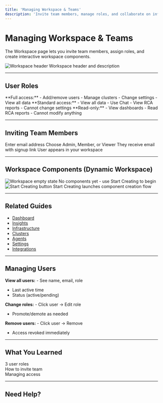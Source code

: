 ```yaml
---
title: 'Managing Workspace & Teams'
description: 'Invite team members, manage roles, and collaborate on infrastructure reliability'
---
```


# Managing Workspace & Teams

The Workspace page lets you invite team members, assign roles, and create interactive workspace components.

<Frame>
  <img
    src="/images/using/using-workspace-01-header.png"
    alt="Workspace header"
  />
  <Caption>Workspace header and description</Caption>
</Frame>

---

## User Roles

<CardGroup cols={3}>
  <Card title="Admin" icon="crown">
**Full access:** - Add/remove users
    - Manage clusters
    - Change settings
    - View all data
  </Card>

  <Card title="Member" icon="user">
**Standard access:** - View all data
    - Use Chat
    - View RCA reports
    - Cannot change settings
  </Card>

  <Card title="Viewer" icon="eye">
**Read-only:** - View dashboards
    - Read RCA reports
    - Cannot modify anything
  </Card>
</CardGroup>

---

## Inviting Team Members

<Steps>
  <Step title="Click Invite User">
    Enter email address
  </Step>

  <Step title="Select Role">
    Choose Admin, Member, or Viewer
  </Step>

  <Step title="Send Invitation">
    They receive email with signup link
  </Step>

  <Step title="They Accept">
    User appears in your workspace
  </Step>
</Steps>

---

## Workspace Components (Dynamic Workspace)

<Frame>
  <img
    src="/images/using/using-workspace-02-empty-state.png"
    alt="Workspace empty state"
  />
  <Caption>No components yet - use Start Creating to begin</Caption>
</Frame>

<Frame>
  <img
    src="/images/using/using-workspace-03-start-creating.png"
    alt="Start Creating button"
  />
  <Caption>Start Creating launches component creation flow</Caption>
</Frame>

---

## Related Guides

- [Dashboard](/using/dashboard)
- [Insights](/using/insights)
- [Infrastructure](/using/infrastructure)
- [Clusters](/using/clusters)
- [Agents](/using/agents)
- [Settings](/using/settings)
- [Integrations](/using/integrations)

---

## Managing Users

**View all users:** - See name, email, role
- Last active time
- Status (active/pending)

**Change roles:** - Click user → Edit role
- Promote/demote as needed

**Remove users:** - Click user → Remove
- Access revoked immediately

---

## What You Learned

 3 user roles  
 How to invite team  
 Managing access  

---

## Need Help?


<ContactSupport />


